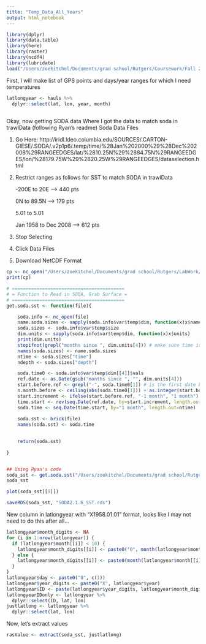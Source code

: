 ```yaml
---
title: "Temp_Data_All_Years"
output: html_notebook
---
```


```r
library(dplyr)
library(data.table)
library(here)
library(raster)
library(ncdf4)
library(lubridate)
load("/Users/zoekitchel/Documents/grad school/Rutgers/Coursework/Fall 2018/SDM/hauls_catch_Dec2017 1.RData")
```

First, I will make list of GPS points and days/year ranges for which I need temperatures

```r
latlongyear <- hauls %>%
  dplyr::select(lat, lon, year, month)
  

```

Okay, now getting SODA data
Where I got the data to match soda in trawlData (following Ryan's readme)
Soda Data Files

 1. Go Here: http://iridl.ldeo.columbia.edu/SOURCES/.CARTON-GIESE/.SODA/.v2p1p6/.temp/time/%28Jan%202000%29%28Dec%202008%29RANGEEDGES/lat/%2810.25N%29%2884.75N%29RANGEEDGES/lon/%28179.75W%29%2820.25W%29RANGEEDGES/dataselection.html

 2. Restrict ranges as follows for SST to match SODA in trawlData

 	-200E to 20E --> 440 pts

 	0N to 89.5N --> 179 pts

 	5.01 to 5.01

 	Jan 1958 to Dec 2008 --> 612 pts


 3. Stop Selecting

 4. Click Data Files

 5. Download NetCDF Format

```r
cp <- nc_open("/Users/zoekitchel/Documents/grad school/Rutgers/LabWork/Colonization_Extinction/CARTON-GIESE_SODA_v2p1p6_sstemp.nc")
print(cp)

# =========================================
# = Function to Read in SODA, Grab Surface =
# =========================================
get.soda.sst <- function(file){

	soda.info <- nc_open(file)
	name.soda.sizes <- sapply(soda.info$var$temp$dim, function(x)x$name)
	soda.sizes <- soda.info$var$temp$size
	dim.units <- sapply(soda.info$var$temp$dim, function(x)x$units)
	print(dim.units)
	stopifnot(grepl("months since ", dim.units[4])) # make sure time is in correct units and in right place
	names(soda.sizes) <- name.soda.sizes
	ntime <- soda.sizes["time"]
	ndepth <- soda.sizes["depth"]

	soda.time0 <- soda.info$var$temp$dim[[4]]$vals
	ref.date <- as.Date(gsub("months since ", "", dim.units[4]))
	start.before.ref <- grepl("-", soda.time0[1]) # is the first date before ref.date?
	n.month.before <- ceiling(abs(soda.time0[1])) + as.integer(start.before.ref)
	start.increment <- ifelse(start.before.ref, "-1 month", "1 month")
	time.start <- rev(seq.Date(ref.date, by=start.increment, length.out=n.month.before))[1]
	soda.time <- seq.Date(time.start, by="1 month", length.out=ntime)
	
	soda.sst <- brick(file)
	names(soda.sst) <- soda.time

		
	return(soda.sst)
	
}


## Using Ryan's code
soda_sst <- get.soda.sst("/Users/zoekitchel/Documents/grad school/Rutgers/LabWork/Colonization_Extinction/CARTON-GIESE_SODA_v2p1p6_sstemp.nc")
soda_sst

plot(soda_sst[[9]])

saveRDS(soda_sst, "SODA2.1.6_SST.rds")
```

New column in latlongyear with "X1958.01.01" format, looks like I may not need to do this after all...

```r
latlongyear$month_digits <- NA
for (i in 1:nrow(latlongyear)) {
  if (latlongyear$month[[i]] < 10) {
    latlongyear$month_digits[[i]] <- paste0("0", month(latlongyear$month[[i]]))
  } else {
    latlongyear$month_digits[[i]] <- paste0(month(latlongyear$month[[i]]))
  }
}
latlongyear$day <- paste0("0", c(1))
latlongyear$year_digits <- paste0("X", latlongyear$year)
latlongyear$ID <- paste(latlongyear$year_digits, latlongyear$month_digits, latlongyear$day, sep=".")
latlongyearIDonly <- latlongyear %>%
  dplyr::select(ID, lat, lon)
justlatlong <- latlongyear %>%
  dplyr::select(lat, lon)
```
Now, let's extract values
```r
rasValue <- extract(soda_sst, justlatlong)
```

